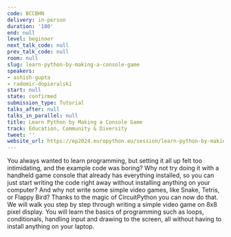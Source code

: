 ```yaml
---
code: BCCBHN
delivery: in-person
duration: '180'
end: null
level: beginner
next_talk_code: null
prev_talk_code: null
room: null
slug: learn-python-by-making-a-console-game
speakers:
- ashish-gupta
- radomir-dopieralski
start: null
state: confirmed
submission_type: Tutorial
talks_after: null
talks_in_parallel: null
title: Learn Python by Making a Console Game
track: Education, Community & Diversity
tweet: ''
website_url: https://ep2024.europython.eu/session/learn-python-by-making-a-console-game
---
```


You always wanted to learn programming, but setting it all up felt too intimidating, and the example code was boring? Why not try doing it with a handheld game console that already has everything installed, so you can just start writing the code right away without installing anything on your computer? And why not write some simple video games, like Snake, Tetris, or Flappy Bird? Thanks to the magic of CircuitPython you can now do that. We will walk you step by step through writing a simple video game on 8x8 pixel display. You will learn the basics of programming such as loops, conditionals, handling input and drawing to the screen, all without having to install anything on your laptop.
